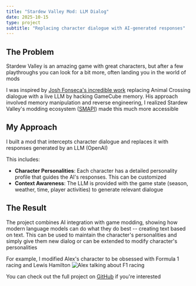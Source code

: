 ```yaml
---
title: "Stardew Valley Mod: LLM Dialog"
date: 2025-10-15
type: project
subtitle: "Replacing character dialogue with AI-generated responses"
---
```


## The Problem

Stardew Valley is an amazing game with great characters, but after a few playthroughs you can look for a bit more, often landing you in the world of mods

I was inspired by [Josh Fonseca's incredible work](https://joshfonseca.com/blogs/animal-crossing-llm) replacing Animal Crossing dialogue with a live LLM by hacking GameCube memory. His approach involved memory manipulation and reverse engineering, I realized Stardew Valley's modding ecosystem ([SMAPI](https://smapi.io/)) made this much more accessible

## My Approach

I built a mod that intercepts character dialogue and replaces it with responses generated by an LLM (OpenAI)

This includes:
- **Character Personalities**: Each character has a detailed personality profile that guides the AI's responses. This can be customized
- **Context Awareness**: The LLM is provided with the game state (season, weather, time, player activities) to generate relevant dialogue

## The Result

The project combines AI integration with game modding, showing how modern language models can do what they do best -- creating text based on text. This can be used to maintain the character's personalities and simply give them new dialog or can be extended to modify character's personalities

For example, I modified Alex's character to be obsessed with Formula 1 racing and Lewis Hamilton
<img src="/_static/images/alexReplacedDialog.jpg" alt="Alex talking about F1 racing" className="mx-auto" />

You can check out the full project on [GitHub](https://github.com/trbarron/stardew-llm-dialog) if you're interested